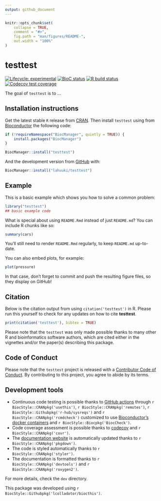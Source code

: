 ```yaml
---
output: github_document
---
```


<!-- README.md is generated from README.Rmd. Please edit that file -->

```r
knitr::opts_chunk$set(
    collapse = TRUE,
    comment = "#>",
    fig.path = "man/figures/README-",
    out.width = "100%"
)
```

# testtest

<!-- badges: start -->
[![Lifecycle: experimental](https://img.shields.io/badge/lifecycle-experimental-orange.svg)](https://www.tidyverse.org/lifecycle/#experimental)
[![BioC status](http://www.bioconductor.org/shields/build/release/bioc/testtest.svg)](https://bioconductor.org/checkResults/release/bioc-LATEST/testtest)
[![R build status](https://github.com/lahuuki/testtest/workflows/R-CMD-check-bioc/badge.svg)](https://github.com/lahuuki/testtest/actions)
[![Codecov test coverage](https://codecov.io/gh/lahuuki/testtest/branch/master/graph/badge.svg)](https://codecov.io/gh/lahuuki/testtest?branch=master)
<!-- badges: end -->

The goal of `testtest` is to ...

## Installation instructions

Get the latest stable `R` release from [CRAN](http://cran.r-project.org/). Then install `testtest` using from [Bioconductor](http://bioconductor.org/) the following code:

```r
if (!requireNamespace("BiocManager", quietly = TRUE)) {
    install.packages("BiocManager")
}

BiocManager::install("testtest")
```

And the development version from [GitHub](https://github.com/) with:

```r
BiocManager::install("lahuuki/testtest")
```
## Example

This is a basic example which shows you how to solve a common problem:

```r
library("testtest")
## basic example code
```

What is special about using `README.Rmd` instead of just `README.md`? You can include R chunks like so:

```r
summary(cars)
```

You'll still need to render `README.Rmd` regularly, to keep `README.md` up-to-date.

You can also embed plots, for example:

```r
plot(pressure)
```

In that case, don't forget to commit and push the resulting figure files, so they display on GitHub!

## Citation

Below is the citation output from using `citation('testtest')` in R. Please
run this yourself to check for any updates on how to cite __testtest__.

```r
print(citation('testtest'), bibtex = TRUE)
```

Please note that the `testtest` was only made possible thanks to many other R and bioinformatics software authors, which are cited either in the vignettes and/or the paper(s) describing this package.

## Code of Conduct

Please note that the `testtest` project is released with a [Contributor Code of Conduct](https://contributor-covenant.org/version/2/0/CODE_OF_CONDUCT.html). By contributing to this project, you agree to abide by its terms.

## Development tools

* Continuous code testing is possible thanks to [GitHub actions](https://www.tidyverse.org/blog/2020/04/usethis-1-6-0/)  through `r BiocStyle::CRANpkg('usethis')`, `r BiocStyle::CRANpkg('remotes')`, `r BiocStyle::Githubpkg('r-hub/sysreqs')` and `r BiocStyle::CRANpkg('rcmdcheck')` customized to use [Bioconductor's docker containers](https://www.bioconductor.org/help/docker/) and `r BiocStyle::Biocpkg('BiocCheck')`.
* Code coverage assessment is possible thanks to [codecov](https://codecov.io/gh) and `r BiocStyle::CRANpkg('covr')`.
* The [documentation website](http://lahuuki.github.io/testtest) is automatically updated thanks to `r BiocStyle::CRANpkg('pkgdown')`.
* The code is styled automatically thanks to `r BiocStyle::CRANpkg('styler')`.
* The documentation is formatted thanks to `r BiocStyle::CRANpkg('devtools')` and `r BiocStyle::CRANpkg('roxygen2')`.

For more details, check the `dev` directory.

This package was developed using `r BiocStyle::Githubpkg('lcolladotor/biocthis')`.


